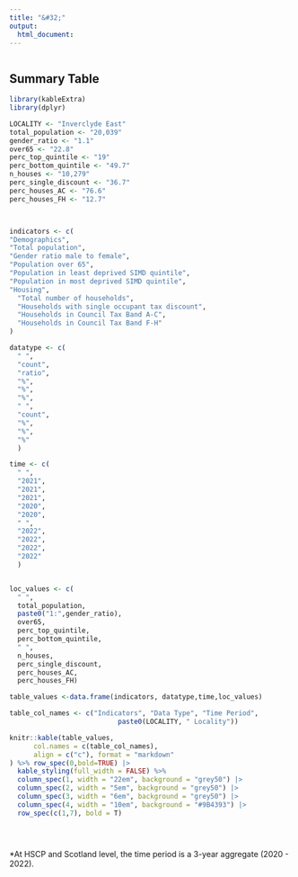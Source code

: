 ```yaml
---
title: "&#32;"
output:
  html_document:
---
```


```r

```




## Summary Table
<!--# below to convert to a separate script and call-->
<!--# Clive to create dummy vars with same names as called vars to populate table -->

```r

library(kableExtra)
library(dplyr)

LOCALITY <- "Inverclyde East"
total_population <- "20,039"
gender_ratio <- "1.1"
over65 <- "22.8"
perc_top_quintile <- "19"
perc_bottom_quintile <- "49.7"
n_houses <- "10,279"
perc_single_discount <- "36.7"
perc_houses_AC <- "76.6"
perc_houses_FH <- "12.7"



indicators <- c(
"Demographics",
"Total population",
"Gender ratio male to female",
"Population over 65",
"Population in least deprived SIMD quintile",
"Population in most deprived SIMD quintile",
"Housing",
  "Total number of households",
  "Households with single occupant tax discount",
  "Households in Council Tax Band A-C",
  "Households in Council Tax Band F-H"
)

datatype <- c(
  " ",
  "count", 
  "ratio", 
  "%", 
  "%", 
  "%",
  " ",
  "count", 
  "%", 
  "%", 
  "%"
  )

time <- c(
  " ",
  "2021", 
  "2021", 
  "2021", 
  "2020", 
  "2020",
  " ",
  "2022", 
  "2022", 
  "2022", 
  "2022"
  )


loc_values <- c(
  " ",
  total_population, 
  paste0("1:",gender_ratio), 
  over65, 
  perc_top_quintile, 
  perc_bottom_quintile,
  " ",
  n_houses, 
  perc_single_discount, 
  perc_houses_AC, 
  perc_houses_FH)

table_values <-data.frame(indicators, datatype,time,loc_values)

table_col_names <- c("Indicators", "Data Type", "Time Period",
                           paste0(LOCALITY, " Locality"))

knitr::kable(table_values,
      col.names = c(table_col_names),
      align = c("c"), format = "markdown"
) %>% row_spec(0,bold=TRUE) |> 
  kable_styling(full_width = FALSE) %>%
  column_spec(1, width = "22em", background = "grey50") |> 
  column_spec(2, width = "5em", background = "grey50") |> 
  column_spec(3, width = "6em", background = "grey50") |> 
  column_spec(4, width = "10em", background = "#9B4393") |> 
  row_spec(c(1,7), bold = T) 





```



*At HSCP and Scotland level, the time period is a 3-year aggregate (2020 - 2022).
